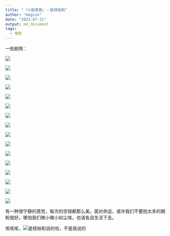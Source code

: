 ```yaml
---
title: "『小偷家族』－是枝裕和"
author: "magisk"
date: "2023-07-21"
output: md_document
tags: 
  - 电影
---
```


<!--more-->

一些剧照：

![](/images/小偷家族－是枝裕和/屏幕截图%202023-07-20%20220617.png)

![](/images/小偷家族－是枝裕和/屏幕截图%202023-07-20%20220801.png)

![](/images/小偷家族－是枝裕和/屏幕截图%202023-07-20%20221236.png)

![](/images/小偷家族－是枝裕和/屏幕截图%202023-07-20%20221837.png)

![](/images/小偷家族－是枝裕和/屏幕截图%202023-07-20%20222847.png)

![](/images/小偷家族－是枝裕和/屏幕截图%202023-07-20%20224417.png)

![](/images/小偷家族－是枝裕和/屏幕截图%202023-07-20%20225826.png)

![](/images/小偷家族－是枝裕和/屏幕截图%202023-07-20%20225900.png)

![](/images/小偷家族－是枝裕和/屏幕截图%202023-07-20%20231834.png)

![](/images/小偷家族－是枝裕和/屏幕截图%202023-07-20%20232001.png)

![](/images/小偷家族－是枝裕和/屏幕截图%202023-07-20%20232435.png)

![](/images/小偷家族－是枝裕和/屏幕截图%202023-07-20%20232628.png)

![](/images/小偷家族－是枝裕和/屏幕截图%202023-07-20%20235907.png)

![](/images/小偷家族－是枝裕和/屏幕截图%202023-07-21%20000111.png)

![](/images/小偷家族－是枝裕和/屏幕截图%202023-07-21%20000348.png)

![](/images/小偷家族－是枝裕和/屏幕截图%202023-07-21%20000541.png)

有一种很宁静的感觉，每次的空镜都那么美。面对命运，或许我们不要抱太多的期盼就好。哪怕我们微小微小如尘埃，也请各自生活下去。

咳咳咳，![](/images/小偷家族－是枝裕和/屏幕截图%202023-07-20%20232140.png)是枝裕和说的哈，不是我说的
